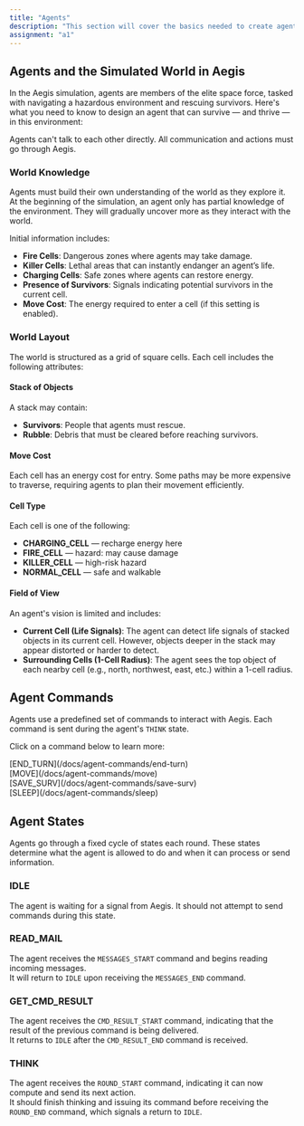 ```yaml
---
title: "Agents"
description: "This section will cover the basics needed to create agents that work with Aegis."
assignment: "a1"
---
```


## Agents and the Simulated World in Aegis

In the Aegis simulation, agents are members of the elite space force, tasked with navigating a hazardous environment and rescuing survivors.
Here's what you need to know to design an agent that can survive — and thrive — in this environment:

<Admonition variant="info" title="Agent Communication">
  Agents can't talk to each other directly. All communication and actions must go through Aegis.
</Admonition>

### World Knowledge

Agents must build their own understanding of the world as they explore it. At the beginning of the simulation, an agent only has partial
knowledge of the environment. They will gradually uncover more as they interact with the world.

Initial information includes:

- **Fire Cells**: Dangerous zones where agents may take damage.
- **Killer Cells**: Lethal areas that can instantly endanger an agent’s life.
- **Charging Cells**: Safe zones where agents can restore energy.
- **Presence of Survivors**: Signals indicating potential survivors in the current cell.
- **Move Cost**: The energy required to enter a cell (if this setting is enabled). 

### World Layout

The world is structured as a grid of square cells. Each cell includes the following attributes:

#### Stack of Objects

A stack may contain:

- **Survivors**: People that agents must rescue.
- **Rubble**: Debris that must be cleared before reaching survivors.

#### Move Cost

Each cell has an energy cost for entry. Some paths may be more expensive to traverse, requiring agents to plan their movement efficiently.

#### Cell Type

Each cell is one of the following:

- **CHARGING_CELL** — recharge energy here
- **FIRE_CELL** — hazard: may cause damage
- **KILLER_CELL** — high-risk hazard
- **NORMAL_CELL** — safe and walkable

#### Field of View

An agent's vision is limited and includes:

- **Current Cell (Life Signals)**: The agent can detect life signals of stacked objects in its current cell. However, objects deeper in the
stack may appear distorted or harder to detect.
- **Surrounding Cells (1-Cell Radius)**: The agent sees the top object of each nearby cell (e.g., north, northwest, east, etc.) within
a 1-cell radius.

## Agent Commands

Agents use a predefined set of commands to interact with Aegis. Each command is sent during the agent's `THINK` state.

Click on a command below to learn more:

<div className="text-xl mt-8 font-mono">[END_TURN](/docs/agent-commands/end-turn)</div>
<div className="text-xl mt-4 font-mono">[MOVE](/docs/agent-commands/move)</div>
<div className="text-xl mt-4 font-mono">[SAVE_SURV](/docs/agent-commands/save-surv)</div>
<div className="text-xl mt-4 font-mono">[SLEEP](/docs/agent-commands/sleep)</div>

## Agent States

Agents go through a fixed cycle of states each round. These states determine what the agent is allowed to do and when it can process or send information.

<Steps>

### IDLE

The agent is waiting for a signal from Aegis. It should not attempt to send commands during this state.

### READ_MAIL

The agent receives the `MESSAGES_START` command and begins reading incoming messages.  
It will return to `IDLE` upon receiving the `MESSAGES_END` command.

### GET_CMD_RESULT

The agent receives the `CMD_RESULT_START` command, indicating that the result of the previous command is being delivered.  
It returns to `IDLE` after the `CMD_RESULT_END` command is received.

### THINK

The agent receives the `ROUND_START` command, indicating it can now compute and send its next action.  
It should finish thinking and issuing its command before receiving the `ROUND_END` command, which signals a return to `IDLE`.

</Steps>
